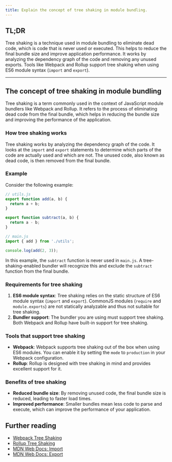 ```yaml
---
title: Explain the concept of tree shaking in module bundling.
---
```


## TL;DR

Tree shaking is a technique used in module bundling to eliminate dead code, which is code that is never used or executed. This helps to reduce the final bundle size and improve application performance. It works by analyzing the dependency graph of the code and removing any unused exports. Tools like Webpack and Rollup support tree shaking when using ES6 module syntax (`import` and `export`).

---

## The concept of tree shaking in module bundling

Tree shaking is a term commonly used in the context of JavaScript module bundlers like Webpack and Rollup. It refers to the process of eliminating dead code from the final bundle, which helps in reducing the bundle size and improving the performance of the application.

### How tree shaking works

Tree shaking works by analyzing the dependency graph of the code. It looks at the `import` and `export` statements to determine which parts of the code are actually used and which are not. The unused code, also known as dead code, is then removed from the final bundle.

### Example

Consider the following example:

```javascript
// utils.js
export function add(a, b) {
  return a + b;
}

export function subtract(a, b) {
  return a - b;
}

// main.js
import { add } from './utils';

console.log(add(2, 3));
```

In this example, the `subtract` function is never used in `main.js`. A tree-shaking-enabled bundler will recognize this and exclude the `subtract` function from the final bundle.

### Requirements for tree shaking

1. **ES6 module syntax**: Tree shaking relies on the static structure of ES6 module syntax (`import` and `export`). CommonJS modules (`require` and `module.exports`) are not statically analyzable and thus not suitable for tree shaking.
2. **Bundler support**: The bundler you are using must support tree shaking. Both Webpack and Rollup have built-in support for tree shaking.

### Tools that support tree shaking

- **Webpack**: Webpack supports tree shaking out of the box when using ES6 modules. You can enable it by setting the `mode` to `production` in your Webpack configuration.
- **Rollup**: Rollup is designed with tree shaking in mind and provides excellent support for it.

### Benefits of tree shaking

- **Reduced bundle size**: By removing unused code, the final bundle size is reduced, leading to faster load times.
- **Improved performance**: Smaller bundles mean less code to parse and execute, which can improve the performance of your application.

## Further reading

- [Webpack Tree Shaking](https://webpack.js.org/guides/tree-shaking/)
- [Rollup Tree Shaking](https://rollupjs.org/guide/en/#tree-shaking)
- [MDN Web Docs: Import](https://developer.mozilla.org/en-US/docs/Web/JavaScript/Reference/Statements/import)
- [MDN Web Docs: Export](https://developer.mozilla.org/en-US/docs/Web/JavaScript/Reference/Statements/export)

